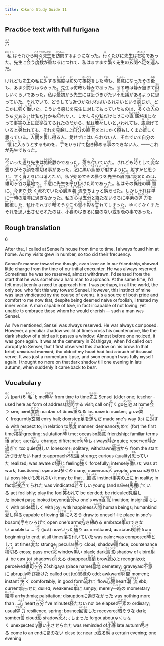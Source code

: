 ```yaml
---
title: Kokoro Study Guide 11
---
```


## Practice text with full furigana

<p>
<ruby><rb>六</rb><rt>ろく</rt></ruby>
</p>

<p>
<ruby><rb>私</rb><rt>わたくし</rt></ruby>はそれから<ruby><rb>時々</rb><rt>ときどき</rt></ruby><ruby><rb>先生</rb><rt>せんせい</rt></ruby>を<ruby><rb>訪問</rb><rt>ほうもん</rt></ruby>するようになった。<ruby><rb>行</rb><rt>ゆ</rt></ruby>くたびに先生は<ruby><rb>在宅</rb><rt>ざいたく</rt></ruby>であった。先生に<ruby><rb>会</rb><rt>あ</rt></ruby>う<ruby><rb>度数</rb><rt>どすう</rt></ruby>が<ruby><rb>重</rb><rt>かさ</rt></ruby>なるにつれて、私はますます<ruby><rb>繁</rb><rt>しげ</rt></ruby>く先生の<ruby><rb>玄関</rb><rt>げんかん</rt></ruby>へ<ruby><rb>足</rb><rt>あし</rt></ruby>を<ruby><rb>運</rb><rt>はこ</rt></ruby>んだ。
</p>

<p>
けれども先生の私に<ruby><rb>対</rb><rt>たい</rt></ruby>する<ruby><rb>態度</rb><rt>たいど</rt></ruby>は<ruby><rb>初</rb><rt>はじ</rt></ruby>めて<ruby><rb>挨拶</rb><rt>あいさつ</rt></ruby>をした<ruby><rb>時</rb><rt>とき</rt></ruby>も、<ruby><rb>懇意</rb><rt>こんい</rt></ruby>になったその<ruby><rb>後</rb><rt>のち</rt></ruby>も、あまり<ruby><rb>変</rb><rt>かわ</rt></ruby>りはなかった。先生は<ruby><rb>何時</rb><rt>いつ</rt></ruby>も<ruby><rb>静</rb><rt>しず</rt></ruby>かであった。ある時は<ruby><rb>静</rb><rt>しず</rt></ruby>か<ruby><rb>過</rb><rt>す</rt></ruby>ぎて<ruby><rb>淋</rb><rt>さび</rt></ruby>しいくらいであった。私は<ruby><rb>最初</rb><rt>さいしょ</rt></ruby>から先生には<ruby><rb>近</rb><rt>ちか</rt></ruby>づきがたい<ruby><rb>不思議</rb><rt>ふしぎ</rt></ruby>があるように<ruby><rb>思</rb><rt>おも</rt></ruby>っていた。それでいて、どうしても近づかなければいられないという<ruby><rb>感</rb><rt>かん</rt></ruby>じが、どこかに<ruby><rb>強</rb><rt>つよ</rt></ruby>く<ruby><rb>働</rb><rt>はたら</rt></ruby>いた。こういう感じを先生に対してもっていたものは、<ruby><rb>多</rb><rt>おお</rt></ruby>くの<ruby><rb>人</rb><rt>ひと</rt></ruby>のうちであるいは私だけかも<ruby><rb>知</rb><rt>し</rt></ruby>れない。しかしその私だけにはこの<ruby><rb>直感</rb><rt>ちょっかん</rt></ruby>が後になって<ruby><rb>事実</rb><rt>じじつ</rt></ruby>の<ruby><rb>上</rb><rt>うえ</rt></ruby>に<ruby><rb>証拠立</rb><rt>しょうこだ</rt></ruby>てられたのだから、私は<ruby><rb>若々</rb><rt>わかわか</rt></ruby>しいといわれても、<ruby><rb>馬鹿</rb><rt>ばか</rt></ruby>げていると<ruby><rb>笑</rb><rt>わら</rt></ruby>われても、それを<ruby><rb>見越</rb><rt>みこ</rt></ruby>した<ruby><rb>自分</rb><rt>じぶん</rt></ruby>の<ruby><rb>直覚</rb><rt>ちょっかく</rt></ruby>をとにかく<ruby><rb>頼</rb><rt>たの</rt></ruby>もしくまた<ruby><rb>嬉</rb><rt>うれ</rt></ruby>しく思っている。<ruby><rb>人間</rb><rt>にんげん</rt></ruby>を<ruby><rb>愛</rb><rt>あい</rt></ruby>し<ruby><rb>得</rb><rt>う</rt></ruby>る人、愛せずにはいられない人、それでいて自分の<ruby><rb>懐</rb><rt>ふところ</rt></ruby>に<ruby><rb>入</rb><rt>い</rt></ruby>ろうとするものを、<ruby><rb>手</rb><rt>て</rt></ruby>をひろげて<ruby><rb>抱</rb><rt>だ</rt></ruby>き<ruby><rb>締</rb><rt>し</rt></ruby>める<ruby><rb>事</rb><rt>こと</rt></ruby>のできない人、――これが先生であった。
</p>

<p>
<ruby><rb>今</rb><rt>いま</rt></ruby>いった<ruby><rb>通</rb><rt>とお</rt></ruby>り先生は<ruby><rb>始終</rb><rt>しじゅう</rt></ruby>静かであった。<ruby><rb>落</rb><rt>お</rt></ruby>ち<ruby><rb>付</rb><rt>つ</rt></ruby>いていた。けれども<ruby><rb>時</rb><rt>とき</rt></ruby>として<ruby><rb>変</rb><rt>へん</rt></ruby>な<ruby><rb>曇</rb><rt>くも</rt></ruby>りがその<ruby><rb>顔</rb><rt>かお</rt></ruby>を<ruby><rb>横切</rb><rt>よこぎ</rt></ruby>る事があった。<ruby><rb>窓</rb><rt>まど</rt></ruby>に<ruby><rb>黒</rb><rt>くろ</rt></ruby>い<ruby><rb>鳥影</rb><rt>ちょうえい</rt></ruby>が<ruby><rb>射</rb><rt>さ</rt></ruby>すように。射すかと思うと、すぐ<ruby><rb>消</rb><rt>き</rt></ruby>えるには消えたが。私が始めてその曇りを先生の<ruby><rb>眉間</rb><rt>みけん</rt></ruby>に<ruby><rb>認</rb><rt>みと</rt></ruby>めたのは、<ruby><rb>雑司ヶ谷</rb><rt>ぞうしがや</rt></ruby>の<ruby><rb>墓地</rb><rt>ぼち</rt></ruby>で、<ruby><rb>不意</rb><rt>ふい</rt></ruby>に先生を<ruby><rb>呼</rb><rt>よ</rt></ruby>び<ruby><rb>掛</rb><rt>か</rt></ruby>けた時であった。私はその<ruby><rb>異様</rb><rt>いよう</rt></ruby>の<ruby><rb>瞬間</rb><rt>しゅんかん</rt></ruby>に、今まで<ruby><rb>快</rb><rt>こころよ</rt></ruby>く<ruby><rb>流</rb><rt>なが</rt></ruby>れていた<ruby><rb>心臓</rb><rt>しんぞう</rt></ruby>の<ruby><rb>潮流</rb><rt>ちょうりゅう</rt></ruby>をちょっと<ruby><rb>鈍</rb><rt>にぶ</rt></ruby>らせた。しかしそれは<ruby><rb>単</rb><rt>たん</rt></ruby>に<ruby><rb>一時</rb><rt>いちじ</rt></ruby>の<ruby><rb>結滞</rb><rt>けったい</rt></ruby>に<ruby><rb>過</rb><rt>す</rt></ruby>ぎなかった。私の<ruby><rb>心</rb><rt>こころ</rt></ruby>は<ruby><rb>五分</rb><rt>ごふん</rt></ruby>と<ruby><rb>経</rb><rt>た</rt></ruby>たないうちに<ruby><rb>平素</rb><rt>へいそ</rt></ruby>の<ruby><rb>弾力</rb><rt>だんりょく</rt></ruby>を<ruby><rb>回復</rb><rt>かいふく</rt></ruby>した。私はそれぎり<ruby><rb>暗</rb><rt>くら</rt></ruby>そうなこの<ruby><rb>雲</rb><rt>くも</rt></ruby>の<ruby><rb>影</rb><rt>かげ</rt></ruby>を<ruby><rb>忘</rb><rt>わす</rt></ruby>れてしまった。ゆくりなくまたそれを<ruby><rb>思</rb><rt>おも</rt></ruby>い<ruby><rb>出</rb><rt>だ</rt></ruby>させられたのは、<ruby><rb>小春</rb><rt>こはる</rt></ruby>の<ruby><rb>尽</rb><rt>つ</rt></ruby>きるに<ruby><rb>間</rb><rt>ま</rt></ruby>のない<ruby><rb>或</rb><rt>あ</rt></ruby>る<ruby><rb>晩</rb><rt>ばん</rt></ruby>の事であった。
</p>


## Rough translation

6

After that, I called at Sensei's house from time to time. I always found him at home. As my visits grew in number, so too did their frequency.

Sensei's manner toward me though, even later on in our friendship, showed little change from the time of our initial encounter. He was always reserved. Sometimes he was too reserved, almost withdrawn. I'd sensed from the start that he was somehow a hard man to approach. At the same time, I'd felt most keenly a need to approach him. I was perhaps, in all the world, the only soul who felt this way toward Sensei. However, this instinct of mine was later vindicated by the course of events. It's a source of both pride and comfort to me now that, despite being deemed naïve or foolish, I trusted my inner voice. A man capable of love, in fact incapable of not loving, yet unable to embrace those whom he would cherish -- such a man was Sensei.

As I've mentioned, Sensei was always reserved. He was always composed. However, a peculiar shadow would at times cross his countenance, like the dark shadow of a bird as it passes a window. Almost before one noticed, it was gone again. It was at the cemetery in Zōshigaya, when I'd called out abruptly to Sensei, that I first observed this shadow on his brow. In that brief, unnatural moment, the ebb of my heart had lost a touch of its usual verve. It was just a momentary lapse, and soon enough I was fully myself again. I thought no more on that dark shadow till one evening in late autumn, when suddenly it came back to bear.  


## Vocabulary

<p>
<span class="vocabstudy"><ruby><rb>六</rb><rt>ろく</rt></ruby>&nbsp;(part) 6</span>
<span class="vocabstudy"><ruby><rb>私</rb><rt>わたくし</rt></ruby>&nbsp;I; me</span><span class="vocabstudy"><ruby><rb>時々</rb><rt>ときどき</rt></ruby>&nbsp;from time to time</span><span class="vocabstudy"><ruby><rb>先生</rb><rt>せんせい</rt></ruby>&nbsp;Sensei (elder one; teacher - used here as form of address)</span><span class="vocabstudy"><ruby><rb>訪問</rb><rt>ほうもん</rt></ruby>する&nbsp;visit; call on</span><span class="vocabstudy"><ruby><rb>行</rb><rt>ゆ</rt></ruby>く&nbsp;go</span><span class="vocabstudy"><ruby><rb>在宅</rb><rt>ざいたく</rt></ruby>&nbsp;at home</span><span class="vocabstudy"><ruby><rb>会</rb><rt>あ</rt></ruby>う&nbsp;see; meet</span><span class="vocabstudy"><ruby><rb>度数</rb><rt>どすう</rt></ruby>&nbsp;number of times</span><span class="vocabstudy"><ruby><rb>重</rb><rt>かさ</rt></ruby>なる&nbsp;increase in number; grow</span><span class="vocabstudy"><ruby><rb>繁</rb><rt>しげ</rt></ruby>く&nbsp;frequently</span><span class="vocabstudy"><ruby><rb>玄関</rb><rt>げんかん</rt></ruby>&nbsp;entry hall; doorstep</span><span class="vocabstudy"><ruby><rb>足</rb><rt>あし</rt></ruby>を<ruby><rb>運</rb><rt>はこ</rt></ruby>んだ&nbsp;made one's way (to)</span>
<span class="vocabstudy">に<ruby><rb>対</rb><rt>たい</rt></ruby>する&nbsp;with respect to; in relation to</span><span class="vocabstudy"><ruby><rb>態度</rb><rt>たいど</rt></ruby>&nbsp;manner; demeanor</span><span class="vocabstudy"><ruby><rb>初</rb><rt>はじ</rt></ruby>めて&nbsp;(for) the first time</span><span class="vocabstudy"><ruby><rb>挨拶</rb><rt>あいさつ</rt></ruby>&nbsp;greeting; salutation</span><span class="vocabstudy"><ruby><rb>時</rb><rt>とき</rt></ruby>&nbsp;time; occasion</span><span class="vocabstudy"><ruby><rb>懇意</rb><rt>こんい</rt></ruby>&nbsp;friendship; familiar terms</span><span class="vocabstudy"><ruby><rb>後</rb><rt>のち</rt></ruby>&nbsp;after; later</span><span class="vocabstudy"><ruby><rb>変</rb><rt>かわ</rt></ruby>り&nbsp;change; difference</span><span class="vocabstudy"><ruby><rb>何時</rb><rt>いつ</rt></ruby>も&nbsp;always</span><span class="vocabstudy"><ruby><rb>静</rb><rt>しず</rt></ruby>か&nbsp;quiet; reserved</span><span class="vocabstudy"><ruby><rb>静</rb><rt>しず</rt></ruby>か<ruby><rb>過</rb><rt>す</rt></ruby>ぎて&nbsp;too quiet</span><span class="vocabstudy"><ruby><rb>淋</rb><rt>さび</rt></ruby>しい&nbsp;lonesome; solitary; withdrawn</span><span class="vocabstudy"><ruby><rb>最初</rb><rt>さいしょ</rt></ruby>から&nbsp;from the start</span><span class="vocabstudy"><ruby><rb>近</rb><rt>ちか</rt></ruby>づきがたい&nbsp;hard to approach</span><span class="vocabstudy"><ruby><rb>不思議</rb><rt>ふしぎ</rt></ruby>&nbsp;strange; curious (quality)</span><span class="vocabstudy"><ruby><rb>思</rb><rt>おも</rt></ruby>っていた&nbsp;realized; was aware of</span><span class="vocabstudy"><ruby><rb>感</rb><rt>かん</rt></ruby>じ&nbsp;feeling</span><span class="vocabstudy"><ruby><rb>強</rb><rt>つよ</rt></ruby>く&nbsp;forcefully; intensely</span><span class="vocabstudy"><ruby><rb>働</rb><rt>はたら</rt></ruby>いた&nbsp;was at work; functioned; operated</span><span class="vocabstudy"><ruby><rb>多</rb><rt>おお</rt></ruby>くの&nbsp;many; numerous</span><span class="vocabstudy"><ruby><rb>人</rb><rt>ひと</rt></ruby>&nbsp;people; persons</span><span class="vocabstudy">あるいは&nbsp;possibly</span><span class="vocabstudy">かも<ruby><rb>知</rb><rt>し</rt></ruby>れない&nbsp;it may be that ...</span><span class="vocabstudy"><ruby><rb>直感</rb><rt>ちょっかん</rt></ruby>&nbsp;instinct</span><span class="vocabstudy"><ruby><rb>事実</rb><rt>じじつ</rt></ruby>の<ruby><rb>上</rb><rt>うえ</rt></ruby>に&nbsp;in reality; in fact</span><span class="vocabstudy"><ruby><rb>証拠立</rb><rt>しょうこだ</rt></ruby>てられた&nbsp;was vindicated</span><span class="vocabstudy"><ruby><rb>若々</rb><rt>わかわか</rt></ruby>しい&nbsp;young (and naïve)</span><span class="vocabstudy"><ruby><rb>馬鹿</rb><rt>ばか</rt></ruby>げている&nbsp;act foolishly; play the fool</span><span class="vocabstudy"><ruby><rb>笑</rb><rt>わら</rt></ruby>われて&nbsp;be derided; be ridiculed</span><span class="vocabstudy"><ruby><rb>見越</rb><rt>みこ</rt></ruby>した&nbsp;looked past; looked beyond</span><span class="vocabstudy"><ruby><rb>自分</rb><rt>じぶん</rt></ruby>の&nbsp;one's own</span><span class="vocabstudy"><ruby><rb>直覚</rb><rt>ちょっかく</rt></ruby>&nbsp;intuition; insight</span><span class="vocabstudy"><ruby><rb>頼</rb><rt>たの</rt></ruby>もしく&nbsp;with pride</span><span class="vocabstudy"><ruby><rb>嬉</rb><rt>うれ</rt></ruby>しく&nbsp;with joy; with happiness</span><span class="vocabstudy"><ruby><rb>人間</rb><rt>にんげん</rt></ruby>&nbsp;human beings; humankind</span><span class="vocabstudy"><ruby><rb>愛</rb><rt>あい</rt></ruby>し<ruby><rb>得</rb><rt>う</rt></ruby>る&nbsp;capable of loving</span><span class="vocabstudy"><ruby><rb>懐</rb><rt>ふところ</rt></ruby>に<ruby><rb>入</rb><rt>い</rt></ruby>ろう&nbsp;draw to oneself (lit: place in one's bosom)</span><span class="vocabstudy"><ruby><rb>手</rb><rt>て</rt></ruby>をひろげて&nbsp;open one's arms</span><span class="vocabstudy"><ruby><rb>抱</rb><rt>だ</rt></ruby>き<ruby><rb>締</rb><rt>し</rt></ruby>める&nbsp;embrace</span><span class="vocabstudy"><ruby><rb>事</rb><rt>こと</rt></ruby>のできない&nbsp;unable to ...</span>
<span class="vocabstudy"><ruby><rb>今</rb><rt>いま</rt></ruby>&nbsp;(just) now</span><span class="vocabstudy">いった<ruby><rb>通</rb><rt>とお</rt></ruby>り&nbsp;as mentioned; as stated</span><span class="vocabstudy"><ruby><rb>始終</rb><rt>しじゅう</rt></ruby>&nbsp;from beginning to end; at all times</span><span class="vocabstudy"><ruby><rb>落</rb><rt>お</rt></ruby>ち<ruby><rb>付</rb><rt>つ</rt></ruby>いていた&nbsp;was calm; was composed</span><span class="vocabstudy"><ruby><rb>時</rb><rt>とき</rt></ruby>として&nbsp;at times</span><span class="vocabstudy"><ruby><rb>変</rb><rt>へん</rt></ruby>な&nbsp;strange; peculiar</span><span class="vocabstudy"><ruby><rb>曇</rb><rt>くも</rt></ruby>り&nbsp;cloud; shadow</span><span class="vocabstudy"><ruby><rb>顔</rb><rt>かお</rt></ruby>&nbsp;face; countenance</span><span class="vocabstudy"><ruby><rb>横切</rb><rt>よこぎ</rt></ruby>る&nbsp;cross; pass over</span><span class="vocabstudy"><ruby><rb>窓</rb><rt>まど</rt></ruby>&nbsp;window</span><span class="vocabstudy"><ruby><rb>黒</rb><rt>くろ</rt></ruby>い&nbsp;black; dark</span><span class="vocabstudy"><ruby><rb>鳥影</rb><rt>ちょうえい</rt></ruby>&nbsp;shadow of a bird</span><span class="vocabstudy"><ruby><rb>射</rb><rt>さ</rt></ruby>す&nbsp;be cast (of shadows)</span><span class="vocabstudy"><ruby><rb>消</rb><rt>き</rt></ruby>える&nbsp;disappear</span><span class="vocabstudy"><ruby><rb>眉間</rb><rt>みけん</rt></ruby>&nbsp;brow</span><span class="vocabstudy"><ruby><rb>認</rb><rt>みと</rt></ruby>めた&nbsp;recognized; perceived</span><span class="vocabstudy"><ruby><rb>雑司ヶ谷</rb><rt>ぞうしがや</rt></ruby>&nbsp;Zōshigaya (place name)</span><span class="vocabstudy"><ruby><rb>墓地</rb><rt>ぼち</rt></ruby>&nbsp;cemetery; graveyard</span><span class="vocabstudy"><ruby><rb>不意</rb><rt>ふい</rt></ruby>に&nbsp;abruptly</span><span class="vocabstudy"><ruby><rb>呼</rb><rt>よ</rt></ruby>び<ruby><rb>掛</rb><rt>か</rt></ruby>けた&nbsp;called out (to)</span><span class="vocabstudy"><ruby><rb>異様</rb><rt>いよう</rt></ruby>の&nbsp;odd; awkward</span><span class="vocabstudy"><ruby><rb>瞬間</rb><rt>しゅんかん</rt></ruby>&nbsp;moment; instant</span><span class="vocabstudy"><ruby><rb>快</rb><rt>こころよ</rt></ruby>く&nbsp;comfortably; in good form</span><span class="vocabstudy"><ruby><rb>流</rb><rt>なが</rt></ruby>れて&nbsp;flow</span><span class="vocabstudy"><ruby><rb>心臓</rb><rt>しんぞう</rt></ruby>&nbsp;heart</span><span class="vocabstudy"><ruby><rb>潮流</rb><rt>ちょうりゅう</rt></ruby>&nbsp;ebb; current</span><span class="vocabstudy"><ruby><rb>鈍</rb><rt>にぶ</rt></ruby>らせた&nbsp;dulled; weakened</span><span class="vocabstudy"><ruby><rb>単</rb><rt>たん</rt></ruby>に&nbsp;simply; merely</span><span class="vocabstudy"><ruby><rb>一時</rb><rt>いちじ</rt></ruby>の&nbsp;momentary</span><span class="vocabstudy"><ruby><rb>結滞</rb><rt>けったい</rt></ruby>&nbsp;arrhythmia; palpitation; disruption</span><span class="vocabstudy">に<ruby><rb>過</rb><rt>す</rt></ruby>ぎなかった&nbsp;was nothing more than ...</span><span class="vocabstudy"><ruby><rb>心</rb><rt>こころ</rt></ruby>&nbsp;heart</span><span class="vocabstudy"><ruby><rb>五分</rb><rt>ごふん</rt></ruby>&nbsp;five minutes</span><span class="vocabstudy"><ruby><rb>経</rb><rt>た</rt></ruby>たない&nbsp;not be elapsed</span><span class="vocabstudy"><ruby><rb>平素</rb><rt>へいそ</rt></ruby>の&nbsp;ordinary; usual</span><span class="vocabstudy"><ruby><rb>弾力</rb><rt>だんりょく</rt></ruby>&nbsp;resilience; spring; bounce</span><span class="vocabstudy"><ruby><rb>回復</rb><rt>かいふく</rt></ruby>した&nbsp;recovered</span><span class="vocabstudy"><ruby><rb>暗</rb><rt>くら</rt></ruby>そうな&nbsp;dark; somber</span><span class="vocabstudy"><ruby><rb>雲</rb><rt>くも</rt></ruby>&nbsp;cloud</span><span class="vocabstudy"><ruby><rb>影</rb><rt>かげ</rt></ruby>&nbsp;shadow</span><span class="vocabstudy"><ruby><rb>忘</rb><rt>わす</rt></ruby>れてしまった&nbsp;forgot about</span><span class="vocabstudy">ゆくりなく&nbsp;unexpectedly</span><span class="vocabstudy"><ruby><rb>思</rb><rt>おも</rt></ruby>い<ruby><rb>出</rb><rt>だ</rt></ruby>させられた&nbsp;was reminded of</span><span class="vocabstudy"><ruby><rb>小春</rb><rt>こはる</rt></ruby>&nbsp;late autumn</span><span class="vocabstudy"><ruby><rb>尽</rb><rt>つ</rt></ruby>きる&nbsp;come to an end</span><span class="vocabstudy">に<ruby><rb>間</rb><rt>ま</rt></ruby>のない&nbsp;close to; near to</span><span class="vocabstudy"><ruby><rb>或</rb><rt>あ</rt></ruby>る<ruby><rb>晩</rb><rt>ばん</rt></ruby>&nbsp;a certain evening; one evening</span>
</p>
